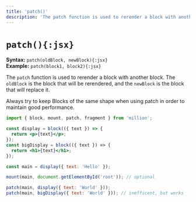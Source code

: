 ```yaml
---
title: 'patch()'
description: 'The patch function is used to rerender a block with another block.'
---
```



# `patch(){:jsx}`

**Syntax:** `patch(oldBlock, newBlock){:jsx}`\
**Example:** `patch(block1, block2){:jsx}`

The `patch` function is used to rerender a block with another block. The `oldBlock` is the block that will be rerendered, and the `newBlock` is the block that will replace it.

<Callout>
  Always try to keep Blocks of the same shape when using patch in order to
  maintain good performance.
</Callout>

```jsx
import { block, mount, patch, fragment } from 'million';

const display = block(({ text }) => {
  return <p>{text}</p>;
});
const bigDisplay = block(({ text }) => {
  return <h1>{text}</h1>;
});

const main = display({ text: 'Hello' });

mount(main, document.getElementById('root')); // optional

patch(main, display({ text: 'World' }));
patch(main, bigDisplay({ text: 'World' })); // inefficent, but works
```
